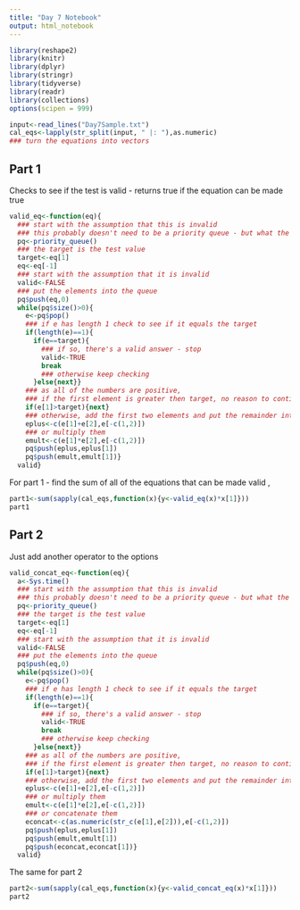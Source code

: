 ```yaml
---
title: "Day 7 Notebook"
output: html_notebook
---
```


```r
library(reshape2)
library(knitr)
library(dplyr)
library(stringr)
library(tidyverse)
library(readr)
library(collections)
options(scipen = 999)
```

```r
input<-read_lines("Day7Sample.txt")
cal_eqs<-lapply(str_split(input, " |: "),as.numeric)
### turn the equations into vectors
```

## Part 1
Checks to see if the test is valid - returns true if the equation can be made true 

```r
valid_eq<-function(eq){
  ### start with the assumption that this is invalid
  ### this probably doesn't need to be a priority queue - but what the heck.
  pq<-priority_queue()
  ### the target is the test value
  target<-eq[1]
  eq<-eq[-1]
  ### start with the assumption that it is invalid
  valid<-FALSE
  ### put the elements into the queue
  pq$push(eq,0)
  while(pq$size()>0){
    e<-pq$pop()
    ### if e has length 1 check to see if it equals the target
    if(length(e)==1){
      if(e==target){
        ### if so, there's a valid answer - stop
        valid<-TRUE
        break
        ### otherwise keep checking
      }else{next}}
    ### as all of the numbers are positive,
    ### if the first element is greater then target, no reason to continue
    if(e[1]>target){next}
    ### otherwise, add the first two elements and put the remainder into the queue
    eplus<-c(e[1]+e[2],e[-c(1,2)])
    ### or multiply them
    emult<-c(e[1]*e[2],e[-c(1,2)])
    pq$push(eplus,eplus[1])
    pq$push(emult,emult[1])}
  valid}

```

For part 1 - find the sum of all of the equations that can be made valid , 
```r

part1<-sum(sapply(cal_eqs,function(x){y<-valid_eq(x)*x[1]}))
part1
```


## Part 2
Just add another operator to the options

```r
valid_concat_eq<-function(eq){
  a<-Sys.time()
  ### start with the assumption that this is invalid
  ### this probably doesn't need to be a priority queue - but what the heck.
  pq<-priority_queue()
  ### the target is the test value
  target<-eq[1]
  eq<-eq[-1]
  ### start with the assumption that it is invalid
  valid<-FALSE
  ### put the elements into the queue
  pq$push(eq,0)
  while(pq$size()>0){
    e<-pq$pop()
    ### if e has length 1 check to see if it equals the target
    if(length(e)==1){
      if(e==target){
        ### if so, there's a valid answer - stop
        valid<-TRUE
        break
        ### otherwise keep checking
      }else{next}}
    ### as all of the numbers are positive,
    ### if the first element is greater then target, no reason to continue
    if(e[1]>target){next}
    ### otherwise, add the first two elements and put the remainder into the queue
    eplus<-c(e[1]+e[2],e[-c(1,2)])
    ### or multiply them
    emult<-c(e[1]*e[2],e[-c(1,2)])
    ### or concatenate them
    econcat<-c(as.numeric(str_c(e[1],e[2])),e[-c(1,2)])
    pq$push(eplus,eplus[1])
    pq$push(emult,emult[1])
    pq$push(econcat,econcat[1])}
  valid}

```

The same for part 2

```r
part2<-sum(sapply(cal_eqs,function(x){y<-valid_concat_eq(x)*x[1]}))
part2
```
